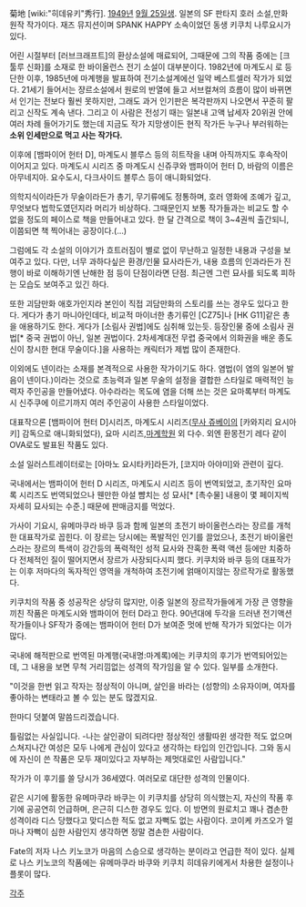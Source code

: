 菊地 [wiki:"히데유키"秀行]. [[1949년]] [[9월 25일]]생. 일본의 SF 판타지 호러 소설,만화 원작 작가이다. 재즈 뮤지션이며 SPANK HAPPY 소속이었던 동생 키쿠치 나루요시가 있다.

어린 시절부터 [러브크래프트]의 환상소설에 매료되어, 그때문에 그의 작품 중에는 [크툴루 신화]를 소재로 한 바이올런스 전기 소설이 대부분이다. 1982년에 마계도시 로 등단한 이후, 1985년에 마계행을 발표하여 전기소설계에선 일약 베스트셀러 작가가 되었다. 21세기 들어서는 쟝르소설에서 원로의 반열에 들고 서브컬쳐의 흐름이 많이 바뀌면서 인기는 전보다 훨씬 못하지만, 그래도 과거 인기판은 복각판까지 나오면서 꾸준히 팔리고 신작도 계속 낸다. 그리고 이 사람은 전성기 때는 일본내 고액 납세자 20위권 안에 여러 차례 들어가기도 했는데 지금도 작가 지망생이든 현직 작가든 누구나 부러워하는 '''소위 인세만으로 먹고 사는 작가다.''' 

이후에 [뱀파이어 헌터 D], 마계도시 블루스 등의 히트작을 내며 아직까지도 후속작이 이어지고 있다. 마계도시 시리즈 중 마계도시 신쥬쿠와 뱀파이어 헌터 D, 바람의 이름은 아무네지아. 요수도시, 다크사이드 블루스 등이 애니화되었다. 

의학지식이라든가 무술이라든가 총기, 무기류에도 정통하며, 호러 영화에 조예가 깊고, 무엇보다 법학도였던지라 머리가 비상하다. 그때문인지 보통 작가들과는 비교도 할 수 없을 정도의 페이스로 책을 만들어내고 있다. 한 달 간격으로 책이 3~4권씩 출간되니, 이쯤되면 책 찍어내는 공장이다.(...)

그럼에도 각 소설의 이야기가 흐트러짐이 별로 없이 무난하고 일정한 내용과 구성을 보여주고 있다. 다만, 너무 과하다싶은 환경/인물 묘사라든가, 내용 흐름의 인과라든가 진행이 바로 이해하기엔 난해한 점 등이 단점이라면 단점. 최근엔 그런 묘사를 되도록 피하는 모습도 보여주고 있긴 하다.

또한 괴담만화 애호가인지라 본인이 직접 괴담만화의 스토리를 쓰는 경우도 있다고 한다. 게다가 총기 마니아인데다, 비교적 마이너한 총기류인 [CZ75]나 [HK G11]같은 총을 애용하기도 한다. 게다가 [소림사 권법]에도 심취해 있는듯. 등장인물 중에 소림사 권법[* 중국 권법이 아닌, 일본 권법이다. 2차세계대전 무렵 중국에서 의화권을 배운 종도신이 창시한 현대 무술이다.]을 사용하는 캐릭터가 제법 많이 존재한다.

이외에도 넨이라는 소재를 본격적으로 사용한 작가이기도 하다. 염법(이 염의 일본어 발음이 넨이다.)이라는 것으로 초능력과 일본 무술의 설정을 결합한 스타일로 매력적인 능력자 주인공을 만들어냈다. 아수라라는 목도에 염을 더해 쓰는 것은 요마록부터 마계도시 신주쿠에 이르기까지 여러 주인공이 사용한 스타일이었다. 

대표작으론 [뱀파이어 헌터 D]시리즈, 마계도시 시리즈([[무사 쥬베이]]의 [카와지리 요시아키] 감독으로 애니화되었다), 요마 시리즈,[[마계학원]] 외 다수. 외엔 환몽전기 레다 같이 OVA로도 발표된 작품도 있다.

소설 일러스트레이터로는 [아마노 요시타카]라든가, [코지마 아야미]와 관련이 깊다.

국내에서는 뱀파이어 헌터 D 시리즈, 마계도시 시리즈 등이 번역되었고, 초기작인 요마록 시리즈도 번역되었으나 웬만한 야설 뺨치는 성 묘사[* [촉수물] 내용이 몇 페이지씩 자세히 묘사되는 수준.] 때문에 판매금지를 먹었다.

가사이 기요시, 유메마쿠라 바쿠 등과 함께 일본의 초전기 바이올런스라는 장르를 개척한 대표작가로 꼽힌다. 이 장르는 당시에는 폭발적인 인기를 끌었으나, 초전기 바이올런스라는 장르의 특색이 강간등의 폭력적인 성적 묘사와 잔혹한 폭력 액션 등에만 치중하다 전체적인 질이 떨어지면서 장르가 사장되다시피 했다. 키쿠치와 바쿠 등의 대표작가는 이후 저마다의 독자적인 영역을 개척하여 초전기에 얽매이지않는 장르작가로 활동했다. 

키쿠치의 작품 중 성공작은 상당히 많지만, 이중 일본의 장르작가들에게 가장 큰 영향을 끼친 작품은 마계도시와 뱀파이어 헌터 D라고 한다. 90년대에 두각을 드러낸 전기액션 작가들이나 SF작가 중에는 뱀파이어 헌터 D가 보여준 멋에 반해 작가가 되었다는 이가 많다. 

국내에 해적판으로 번역된 마계행(국내명:마계록)에는 키쿠치의 후기가 번역되어있는데, 그 내용을 보면 무척 거리낌없는 성격의 작가임을 알 수 있다. 일부를 소개한다.

"이것을 한번 읽고 작자는 정상적이 아니며, 살인을 바라는 (성향의) 소유자이며, 여자를 좋아하는 변태라고 볼 수 있는 분도 많겠지요.

한마디 덧붙여 말씀드리겠습니다. 

틀림없는 사실입니다. -나는 살인광이 되려다만 정상적인 생활따윈 생각한 적도 없으며 스쳐지나간 여성은 모두 나에게 관심이 있다고 생각하는 타입의 인간입니다. 그와 동시에 자신이 쓴 작품은 모두 재미있다고 자부하는 제멋대로인 사람입니다."

작가가 이 후기를 쓸 당시가 36세였다. 여러모로 대단한 성격의 인물이다. 

같은 시기에 활동한 유메마쿠라 바쿠는 이 키쿠치를 상당히 의식했는지, 자신의 작품 후기에 공공연히 언급하며, 은근히 디스한 경우도 있다. 이 방면의 원로치고 꽤나 겸손한 성격이라 디스 당했다고 맞디스한 적도 없고 자뻑도 없는 사람이다. 코이케 카즈오가 얼마나 자뻑이 심한 사람인지 생각하면 정말 겸손한 사람이다.    

Fate의 저자 나스 키노코가 마음의 스승으로 생각하는 분이라고 언급한 적이 있다. 실제로 나스 키노코의 작품에는 유메마쿠라 바쿠와 키쿠치 히데유키에게서 차용한 설정이나 플롯이 많다. 


[[각주]]
